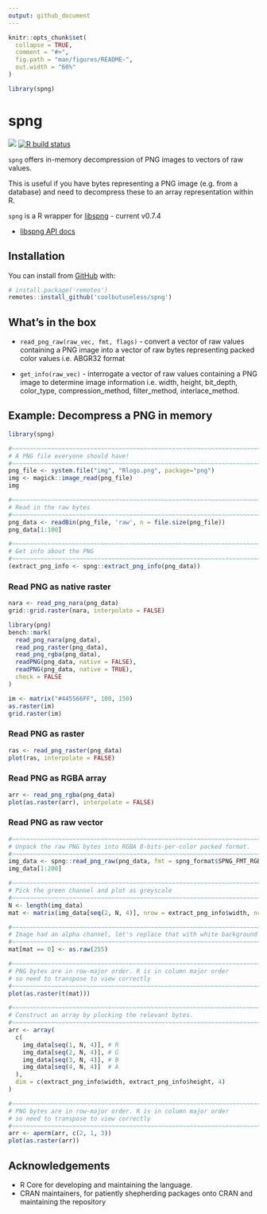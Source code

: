 ```yaml
---
output: github_document
---
```


<!-- README.md is generated from README.Rmd. Please edit that file -->

```r
knitr::opts_chunk$set(
  collapse = TRUE,
  comment = "#>",
  fig.path = "man/figures/README-",
  out.width = "60%"
)

library(spng)
```

# spng


<!-- badges: start -->
![](https://img.shields.io/badge/cool-useless-green.svg)
[![R build status](https://github.com/coolbutuseless/spng/workflows/R-CMD-check/badge.svg)](https://github.com/coolbutuseless/spng/actions)
<!-- badges: end -->

`spng` offers in-memory decompression of PNG images to vectors of raw values.

This is useful if you have bytes representing a PNG image (e.g. from a database)
and need to decompress these to an array representation within R.

`spng` is a R wrapper for [libspng](https://github.com/randy408/libspng) - current v0.7.4



* [libspng API docs](https://libspng.org/docs/api/)


## Installation

You can install from [GitHub](https://github.com/coolbutuseless/spng) with:

``` r
# install.package('remotes')
remotes::install_github('coolbutuseless/spng')
```

## What's in the box

* `read_png_raw(raw_vec, fmt, flags)` - convert a vector of raw values containing a
   PNG image into a vector of raw bytes representing packed color values i.e.
   ABGR32 format
   
* `get_info(raw_vec)` - interrogate a vector of raw values containing a PNG image
  to determine image information i.e. width, height, bit_depth, color_type, 
  compression_method, filter_method, interlace_method.
  

## Example: Decompress a PNG in memory

```r
library(spng)

#~~~~~~~~~~~~~~~~~~~~~~~~~~~~~~~~~~~~~~~~~~~~~~~~~~~~~~~~~~~~~~~~~~~~~~~~~~~~~
# A PNG file everyone should have!
#~~~~~~~~~~~~~~~~~~~~~~~~~~~~~~~~~~~~~~~~~~~~~~~~~~~~~~~~~~~~~~~~~~~~~~~~~~~~~
png_file <- system.file("img", "Rlogo.png", package="png")
img <- magick::image_read(png_file)
img
```


```r
#~~~~~~~~~~~~~~~~~~~~~~~~~~~~~~~~~~~~~~~~~~~~~~~~~~~~~~~~~~~~~~~~~~~~~~~~~~~~~
# Read in the raw bytes
#~~~~~~~~~~~~~~~~~~~~~~~~~~~~~~~~~~~~~~~~~~~~~~~~~~~~~~~~~~~~~~~~~~~~~~~~~~~~~
png_data <- readBin(png_file, 'raw', n = file.size(png_file))
png_data[1:100]
```


```r
#~~~~~~~~~~~~~~~~~~~~~~~~~~~~~~~~~~~~~~~~~~~~~~~~~~~~~~~~~~~~~~~~~~~~~~~~~~~~~
# Get info about the PNG 
#~~~~~~~~~~~~~~~~~~~~~~~~~~~~~~~~~~~~~~~~~~~~~~~~~~~~~~~~~~~~~~~~~~~~~~~~~~~~~
(extract_png_info <- spng::extract_png_info(png_data))
```


### Read PNG as native raster

```r
nara <- read_png_nara(png_data)
grid::grid.raster(nara, interpolate = FALSE)
```


```r
library(png)
bench::mark(
  read_png_nara(png_data),
  read_png_raster(png_data),
  read_png_rgba(png_data),
  readPNG(png_data, native = FALSE),
  readPNG(png_data, native = TRUE),
  check = FALSE
)
```



```r

im <- matrix("#445566FF", 100, 150)
as.raster(im)
grid.raster(im)
```


### Read PNG as raster

```r
ras <- read_png_raster(png_data)
plot(ras, interpolate = FALSE)
```


### Read PNG as RGBA array

```r
arr <- read_png_rgba(png_data)
plot(as.raster(arr), interpolate = FALSE)
```




### Read PNG as raw vector

```r
#~~~~~~~~~~~~~~~~~~~~~~~~~~~~~~~~~~~~~~~~~~~~~~~~~~~~~~~~~~~~~~~~~~~~~~~~~~~~~
# Unpack the raw PNG bytes into RGBA 8-bits-per-color packed format. 
#~~~~~~~~~~~~~~~~~~~~~~~~~~~~~~~~~~~~~~~~~~~~~~~~~~~~~~~~~~~~~~~~~~~~~~~~~~~~~
img_data <- spng::read_png_raw(png_data, fmt = spng_format$SPNG_FMT_RGBA8)
img_data[1:200]
```


```r
#~~~~~~~~~~~~~~~~~~~~~~~~~~~~~~~~~~~~~~~~~~~~~~~~~~~~~~~~~~~~~~~~~~~~~~~~~~~~~
# Pick the green channel and plot as greyscale
#~~~~~~~~~~~~~~~~~~~~~~~~~~~~~~~~~~~~~~~~~~~~~~~~~~~~~~~~~~~~~~~~~~~~~~~~~~~~~
N <- length(img_data)
mat <- matrix(img_data[seq(2, N, 4)], nrow = extract_png_info$width, ncol = extract_png_info$height)

#~~~~~~~~~~~~~~~~~~~~~~~~~~~~~~~~~~~~~~~~~~~~~~~~~~~~~~~~~~~~~~~~~~~~~~~~~~~~~
# Image had an alpha channel, let's replace that with white background
#~~~~~~~~~~~~~~~~~~~~~~~~~~~~~~~~~~~~~~~~~~~~~~~~~~~~~~~~~~~~~~~~~~~~~~~~~~~~~
mat[mat == 0] <- as.raw(255)

#~~~~~~~~~~~~~~~~~~~~~~~~~~~~~~~~~~~~~~~~~~~~~~~~~~~~~~~~~~~~~~~~~~~~~~~~~~~~~
# PNG bytes are in row-major order. R is in column major order
# so need to transpose to view correctly
#~~~~~~~~~~~~~~~~~~~~~~~~~~~~~~~~~~~~~~~~~~~~~~~~~~~~~~~~~~~~~~~~~~~~~~~~~~~~~
plot(as.raster(t(mat)))
```


```r
#~~~~~~~~~~~~~~~~~~~~~~~~~~~~~~~~~~~~~~~~~~~~~~~~~~~~~~~~~~~~~~~~~~~~~~~~~~~~~
# Construct an array by plucking the relevant bytes.
#~~~~~~~~~~~~~~~~~~~~~~~~~~~~~~~~~~~~~~~~~~~~~~~~~~~~~~~~~~~~~~~~~~~~~~~~~~~~~
arr <- array(
  c(
    img_data[seq(1, N, 4)], # R
    img_data[seq(2, N, 4)], # G
    img_data[seq(3, N, 4)], # B
    img_data[seq(4, N, 4)]  # A
  ),
  dim = c(extract_png_info$width, extract_png_info$height, 4)
)

#~~~~~~~~~~~~~~~~~~~~~~~~~~~~~~~~~~~~~~~~~~~~~~~~~~~~~~~~~~~~~~~~~~~~~~~~~~~~~
# PNG bytes are in row-major order. R is in column major order
# so need to transpose to view correctly
#~~~~~~~~~~~~~~~~~~~~~~~~~~~~~~~~~~~~~~~~~~~~~~~~~~~~~~~~~~~~~~~~~~~~~~~~~~~~~
arr <- aperm(arr, c(2, 1, 3))
plot(as.raster(arr))
```




## Acknowledgements

* R Core for developing and maintaining the language.
* CRAN maintainers, for patiently shepherding packages onto CRAN and maintaining
  the repository
